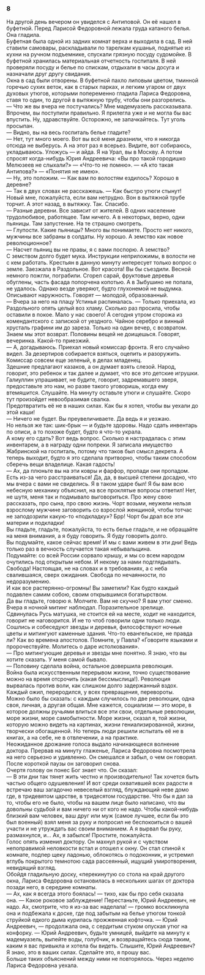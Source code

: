 ### 8 {-}

На другой день вечером он увиделся с Антиповой. Он её нашел в буфетной. Перед Ларисой Федоровной лежала груда катаного белья. Она гладила.<br/> Буфетная была одной из задних комнат верха и выходила в сад. В ней ставили самовары, раскладывали по тарелкам кушанья, поднятые из кухни на ручном подъемнике, спускали грязную посуду судомойке. В буфетной хранилась материальная отчетность госпиталя. В ней проверяли посуду и белье по спискам, отдыхали в часы досуга и назначали друг другу свидания.<br/> Окна в сад были отворены. В буфетной пахло липовым цветом, тминной горечью сухих веток, как в старых парках, и легким угаром от двух духовых утюгов, которыми попеременно гладила Лариса Федоровна, ставя то один, то другой в вытяжную трубу, чтобы они разгорелись.<br/> — Что же вы вчера не постучались? Мне мадемуазель рассказывала. Впрочем, вы поступили правильно. Я прилегла уже и не могла бы вас впустить. Ну, здравствуйте. Осторожно, не запачкайтесь. Тут уголь просыпан.<br/> — Видно, вы на весь госпиталь белье гладите?<br/> — Нет, тут много моего. Вот вы всё меня дразнили, что я никогда отсюда не выберусь. А на этот раз я всерьез. Видите, вот собираюсь, укладываюсь. Уложусь — и айда. Я на Урал, вы в Москву. А потом спросят когда-нибудь Юрия Андреевича: «Вы про такой городишко Мелюзеев не слыхали?» — «Что-то не помню». — «А кто такая Антипова?» — «Понятия не имею».<br/> — Ну, это положим. — Как вам по волостям ездилось? Хорошо в деревне?<br/> — Так в двух словах не расскажешь. — Как быстро утюги стынут! Новый мне, пожалуйста, если вам нетрудно. Вон в вытяжной трубе торчит. А этот назад, в вытяжку. Так. Спасибо.<br/> — Разные деревни. Все зависит от жителей. В одних население трудолюбивое, работящее. Там ничего. А в некоторых, верно, одни пьяницы. Там запустение. На те страшно смотреть.<br/> — Глупости. Какие пьяницы? Много вы понимаете. Просто нет никого, мужчины все забраны в солдаты. Ну хорошо. А земство как новое революционное?<br/> — Насчет пьяниц вы не правы, я с вами поспорю. А земство?<br/> С земством долго будет мука. Инструкции неприложимы, в волости не с кем работать. Крестьян в данную минуту интересует только вопрос о земле. Заезжала в Раздольное. Вот красота! Вы бы съездили. Весной немного пожгли, пограбили. Сгорел сарай, фруктовые деревья обуглены, часть фасада попорчена копотью. А в Зыбушино не попала, не удалось. Однако везде уверяют, будто глухонемой не выдумка. Описывают наружность. Говорят — молодой, образованный.<br/> — Вчера за него на плацу Устинья распиналась. — Только приехала, из Раздольного опять целый воз хламу. Сколько раз просила, чтобы оставили в покое. Мало у нас своего! А сегодня утром сторожа из комендантского с запиской от уездного. Чайное серебро и винный хрусталь графини им до зареза. Только на один вечер, с возвратом. Знаем мы этот возврат. Половины вещей не доищешься. Говорят, вечеринка. Какой-то приезжий.<br/> — А, догадываюсь. Приехал новый комиссар фронта. Я его случайно видел. За дезертиров собирается взяться, оцепить и разоружить. Комиссар совсем еще зеленый, в делах младенец.<br/> Здешние предлагают казаков, а он думает взять слезой. Народ, говорит, это ребенок и так далее и думает, что все это детские игрушки. Галиуллин упрашивает, не будите, говорит, задремавшего зверя, предоставьте это нам, но разве такого уговоришь, когда ему втемяшится. Слушайте. На минуту оставьте утюги и слушайте. Скоро тут произойдет невообразимая свалка.<br/> Предотвратить её не в наших силах. Как бы я хотел, чтобы вы уехали до этой каши!<br/> — Ничего не будет. Вы преувеличиваете. Да ведь я и уезжаю.<br/> Но нельзя же так: шик-брык — и будьте здоровы. Надо сдать инвентарь по описи, а то похоже будет, будто я что-то украла.<br/> А кому его сдать? Вот ведь вопрос. Сколько я настрадалась с этим инвентарем, а в награду одни попреки. Я записала имущество Жабринской на госпиталь, потому что таков был смысл декрета. А теперь выходит, будто я это сделала притворно, чтобы таким способом сберечь вещи владелице. Какая гадость!<br/> — Ах, да плюньте вы на эти ковры и фарфор, пропади они пропадом. Есть из-за чего расстраиваться! Да, да, в высшей степени досадно, что мы вчера с вами не свиделись. Я в таком ударе был! Я бы вам всю небесную механику объяснил, на все проклятые вопросы ответил! Нет, не шутя, меня так и подмывало выговориться. Про жену свою рассказать, про сына, про свою жизнь. Чорт возьми, неужели нельзя взрослому мужчине заговорить со взрослой женщиной, чтобы тотчас не заподозрили какую-то «подкладку»? Брр! Чорт бы драл все эти материи и подкладки!<br/> Вы гладьте, гладьте, пожалуйста, то есть белье гладьте, и не обращайте на меня внимания, а я буду говорить. Я буду говорить долго.<br/> Вы подумайте, какое сейчас время! И мы с вами живем в эти дни! Ведь только раз в вечность случается такая небывальщина.<br/> Подумайте: со всей России сорвало крышу, и мы со всем народом очутились под открытым небом. И некому за нами подглядывать.<br/> Свобода! Настоящая, не на словах и в требованиях, а с неба свалившаяся, сверх ожидания. Свобода по нечаянности, по недоразумению.<br/> И как все растерянно-огромны! Вы заметили? Как будто каждый подавлен самим собою, своим открывшимся богатырством.<br/> Да вы гладьте, говорю я. Молчите. Вам не скучно? Я вам утюг сменю.<br/> Вчера я ночной митинг наблюдал. Поразительное зрелище.<br/> Сдвинулась Русь матушка, не стоится ей на месте, ходит не находится, говорит не наговорится. И не то чтоб говорили одни только люди. Сошлись и собеседуют звезды и деревья, философствуют ночные цветы и митингуют каменные здания. Что-то евангельское, не правда ли? Как во времена апостолов. Помните, у Павла? «Говорите языками и пророчествуйте. Молитесь о даре истолкования».<br/> — Про митингующие деревья и звезды мне понятно. Я знаю, что вы хотите сказать. У меня самой бывало.<br/> — Половину сделала война, остальное довершила революция.<br/> Война была искусственным перерывом жизни, точно существование можно на время отсрочить (какая бессмыслица!). Революция вырвалась против воли, как слишком долго задержанный вздох.<br/> Каждый ожил, переродился, у всех превращения, перевороты.<br/> Можно было бы сказать: с каждым случилось по две революции, одна своя, личная, а другая общая. Мне кажется, социализм — это море, в которое должны ручьями влиться все эти свои, отдельные революции, море жизни, море самобытности. Море жизни, сказал я, той жизни, которую можно видеть на картинах, жизни гениализированной, жизни, творчески обогащенной. Но теперь люди решили испытать её не в книгах, а на себе, не в отвлечении, а на практике.<br/> Неожиданное дрожание голоса выдало начинающееся волнение доктора. Прервав на минуту глаженье, Лариса Федоровна посмотрела на него серьезно и удивленно. Он смешался и забыл, о чем он говорил. После короткой паузы он заговорил снова.<br/> Очертя голову он понес Бог знает что. Он сказал:<br/> — В эти дни так тянет жить честно и производительно! Так хочется быть частью общего одушевления! И вот среди охватившей всех радости я встречаю ваш загадочно невеселый взгляд, блуждающий неве домо где, в тридевятом царстве, в тридесятом государстве. Что бы я дал за то, чтобы его не было, чтобы на вашем лице было написано, что вы довольны судьбой и вам ничего ни от кого не надо. Чтобы какой-нибудь близкий вам человек, ваш друг или муж (самое лучшее, если бы это был военный) взял меня за руку и попросил не беспокоиться о вашей участи и не утруждать вас своим вниманием. А я вырвал бы руку, размахнулся, и… Ах, я забылся! Простите, пожалуйста.<br/> Голос опять изменил доктору. Он махнул рукой и с чувством непоправимой неловкости встал и отошел к окну. Он стал спиной к комнате, подпер щеку ладонью, облокотясь о подоконник, и устремил вглубь покрытого темнотою сада рассеянный, ищущий умиротворения, невидящий взгляд.<br/> Обойдя гладильную доску, «перекинутую со стола на край другого окна, Лариса Федоровна остановилась в нескольких шагах от доктора позади него, в середине комнаты.<br/> — Ах, как я всегда этого боялась! — тихо, как бы про себя сказала она. — Какое роковое заблуждение! Перестаньте, Юрий Андреевич, не надо. Ах, смотрите, что я из-за вас наделала! — громко воскликнула она и подбежала к доске, где под забытым на белье утюгом тонкой струйкой едкого дыма курилась прожженная кофточка. — Юрий Андреевич, — продолжала она, с сердитым стуком опуская утюг на конфорку. — Юрий Андреевич, будьте умницей, выйдите на минуту к мадемуазель, выпейте воды, голубчик, и возвращайтесь сюда таким, каким я вас привыкла и хотела бы видеть. Слышите, Юрий Андреевич? Я знаю, это в ваших силах. Сделайте это, я прошу вас.<br/> Больше таких объяснений между ними не повторялось. Через неделю Лариса Федоровна уехала.

